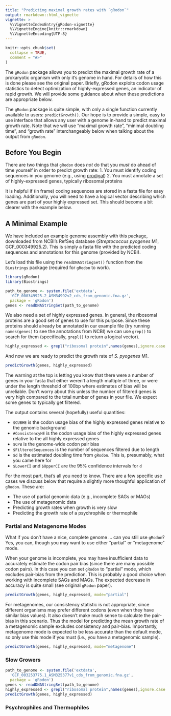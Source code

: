 ```yaml
---
title: "Predicting maximal growth rates with `gRodon`"
output: rmarkdown::html_vignette
vignette: >
  %\VignetteIndexEntry{gRodon-vignette}
  %\VignetteEngine{knitr::rmarkdown}
  %\VignetteEncoding{UTF-8}
---
```


```r
knitr::opts_chunk$set(
  collapse = TRUE,
  comment = "#>"
)
```

The `gRodon` package allows you to predict the maximal growth rate of
a prokaryotic organism with only it's genome in hand. For details of how this
is done please see the original paper. Briefly, gRodon exploits codon usage
statistics to detect optimization of highly-expressed genes, an indicator of
rapid growth. We will provide some guidance about when these predictions are 
appropriate below. 

The `gRodon` package is quite simple, with only a single function currently
available to users: `predictGrowth()`. Our hope is to provide a simple, easy to
use interface that allows any user with a genome in-hand to predict maximal
growth rate. Note that we will use "maximal growth rate", "minimal doubling 
time", and "growth rate" interchangeably below when talking about the output
from `gRodon`. 

## Before You Begin

There are two things that `gRodon` does *not* do that you *must* do ahead of 
time yourself in order to predict growth rate:
1. You must identify coding sequences in you genome 
(e.g., using [prodigal](https://github.com/hyattpd/Prodigal))
2. You must annotate a set of highly-expressed genes, typically ribosomal 
proteins

It is helpful if (in frame) coding sequences are stored in a fasta file for 
easy loading. Additionally, you will need to have a logical vector describing
which genes are part of your highly expressed set. This should become a bit
clearer with the example below.

## A Minimal Example

We have included an example genome assembly with this package, downloaded 
from NCBI's RefSeq database (*Streptococcus pyogenes* M1, GCF_000349925.2). This
is simply a fasta file with the predicted coding sequences and 
annotations for this genome (provided by NCBI).

Let's load this file using the `readDNAStringSet()` function from the
`Biostrings` package (required for `gRodon` to work).

```r
library(gRodon)
library(Biostrings)
```

```r
path_to_genome <- system.file('extdata',
  'GCF_000349925.2_ASM34992v2_cds_from_genomic.fna.gz',
  package = 'gRodon')
genes <- readDNAStringSet(path_to_genome)
```


We also need a set of highly expressed genes. In general, the ribosomal
proteins are a good set of genes to use for this purpose. Since these proteins
should already be annotated in our example file (try running `names(genes)` to
see the annotations from NCBI) we  can use `grep()` to search for them 
(specifically, `grepl()` to return a logical vector).

```r
highly_expressed <- grepl("ribosomal protein",names(genes),ignore.case = T)
```
And now we are ready to predict the growth rate of *S. pyogenes* M1.

```r
predictGrowth(genes, highly_expressed)
```

The warning at the top is letting you know that there were a number of genes
in your fasta that either weren't a length multiple of three, or were under the 
length threshold of 100bp where estimates of bias will be unreliable. Don't
worry about this unless the number of filtered genes is very high compared
to the total number of genes in your file. We expect some genes to typically get
filtered.

The output contains several (hopefully) useful quantities:

*  `$CUBHE` is the codon usage bias of the highly expressed genes relative to
the genomic background
*  `#ConsistencyHE` is the codon usage bias of the highly expressed genes relative to
the all highly expressed genes
*  `$CPB` is the genome-wide codon pair bias
*  `$FilteredSequences` is the number of sequences filtered due to length
*  `$d` is the estimated doubling time from `gRodon`. This is, presumably, what
you came here for
*  `$LowerCI` and `$UpperCI` are the 95% confidence intervals for `d`

For the most part, that's all you need to know. There are a few specific use
cases we discuss below that require a slightly more thoughful application of
`gRodon`. These are:

*  The use of partial genomic data (e.g., incomplete SAGs or MAGs)  
*  The use of metagenomic data  
*  Predicting growth rates when growth is very slow  
*  Predicting the growth rate of a psychrophile or thermophile  

### Partial and Metagenome Modes

What if you don't have a nice, complete genome ... can you still use `gRodon`? 
Yes, you can, though you may want to use either "partial" or "metagenome" mode.

When your genome is incomplete, you may have insufficient data to accurately
estimate the codon pair bias (since there are many possible codon pairs). In 
this case you can set `gRodon` to "partial" mode, which excludes pair-bias 
from the prediction. This is probably a good choice when working with incomplete
SAGs and MAGs. The expected decrease in accuracy is quite small (see original 
`gRodon` paper).

```r
predictGrowth(genes, highly_expressed, mode="partial")
```

For metagenomes, our consistency statistic is not appropriate, since different
organisms may prefer different codons (even when they have similar bias values).
It also doesn't make much sense to calculate the pair-bias in this scenario.
Thus the model for predicting the mean growth rate of a metagenomic sample
excludes consistency and pair-bias. Importantly, metagenome mode is expected to
be less accurate than the default mode, so only use this mode if you must 
(i.e., you have a metagenomic sample).


```r
predictGrowth(genes, highly_expressed, mode="metagenome")
```

### Slow Growers

```r
path_to_genome <- system.file('extdata',
  'GCF_003253775.1_ASM325377v1_cds_from_genomic.fna.gz',
  package = 'gRodon')
genes <- readDNAStringSet(path_to_genome)
highly_expressed <- grepl("ribosomal protein",names(genes),ignore.case = T)
predictGrowth(genes, highly_expressed)
```

### Psychrophiles and Thermophiles
